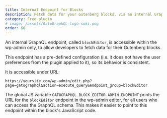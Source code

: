 ```yaml
---
title: Internal Endpoint for Blocks
description: Fetch data for your Gutenberg blocks, via an internal GraphQL endpoint accessible within the wp-admin only.
category: Free plugin
# image: /assets/GatoGraphQL-logo-suki.png
order: 66
---
```


An internal GraphQL endpoint, called `blockEditor`, is accessible within the wp-admin only, to allow developers to fetch data for their Gutenberg blocks.

This endpoint has a pre-defined configuration (i.e. it does not have the user preferences from the plugin applied to it), so its behavior is consistent.

It is accessible under URL:

```apacheconf
https://yoursite.com/wp-admin/edit.php?page=gatographql&action=execute_query&endpoint_group=blockEditor
```

The global JS variable `GATOGRAPHQL_BLOCK_EDITOR_ADMIN_ENDPOINT` prints the URL for the `blockEditor` endpoint in the wp-admin editor, for all users who can access the GraphQL schema. This makes it easier to point to this endpoint within the block's JavaScript code.
